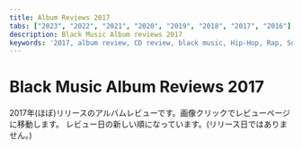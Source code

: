 ```yaml
---
title: Album Reviews 2017
tabs: ["2023", "2022", "2021", "2020", "2019", "2018", "2017", "2016"]
description: Black Music Album reviews 2017
keywords: '2017, album review, CD review, black music, Hip-Hop, Rap, Soul, R&B'
---
```



# Black Music Album Reviews 2017

<PageDescription>

2017年(ほぼ)リリースのアルバムレビューです。画像クリックでレビューページに移動します。
レビュー日の新しい順になっています。(リリース日ではありません。)

</PageDescription>

<Row>
<Column colMd={2} colLg={3} noGutterMdLeft>
<Review1 />
</Column>
<Column colMd={2} colLg={3} noGutterMdLeft>
<Review2 />
</Column>
<Column colMd={2} colLg={3} noGutterMdLeft>
<Review3 />
</Column>
<Column colMd={2} colLg={3} noGutterMdLeft>
<Review4 />
</Column>
</Row>

<Row>
<Column colMd={2} colLg={3} noGutterMdLeft>
<Review5 />
</Column>
<Column colMd={2} colLg={3} noGutterMdLeft>
<Review6 />
</Column>
<Column colMd={2} colLg={3} noGutterMdLeft>
<Review7 />
</Column>
<Column colMd={2} colLg={3} noGutterMdLeft>
<Review8 />
</Column>
</Row>

<Row>
<Column colMd={2} colLg={3} noGutterMdLeft>
<Review9 />
</Column>
<Column colMd={2} colLg={3} noGutterMdLeft>
<Review10 />
</Column>
<Column colMd={2} colLg={3} noGutterMdLeft>
<Review11 />
</Column>
<Column colMd={2} colLg={3} noGutterMdLeft>
<Review12 />
</Column>
</Row>

<Row>
<Column colMd={2} colLg={3} noGutterMdLeft>
<Review13 />
</Column>
<Column colMd={2} colLg={3} noGutterMdLeft>
<Review14 />
</Column>
<Column colMd={2} colLg={3} noGutterMdLeft>
<Review15 />
</Column>
<Column colMd={2} colLg={3} noGutterMdLeft>
<Review16 />
</Column>
</Row>

<Row>
<Column colMd={2} colLg={3} noGutterMdLeft>
<Review17 />
</Column>
<Column colMd={2} colLg={3} noGutterMdLeft>
<Review18 />
</Column>
<Column colMd={2} colLg={3} noGutterMdLeft>
<Review19 />
</Column>
<Column colMd={2} colLg={3} noGutterMdLeft>
<Review20 />
</Column>
</Row>

<Row>
<Column colMd={2} colLg={3} noGutterMdLeft>
<Review21 />
</Column>
<Column colMd={2} colLg={3} noGutterMdLeft>
<Review22 />
</Column>
<Column colMd={2} colLg={3} noGutterMdLeft>
<Review23 />
</Column>
<Column colMd={2} colLg={3} noGutterMdLeft>
<Review24 />
</Column>
</Row>

<Row>
<Column colMd={2} colLg={3} noGutterMdLeft>
<Review25 />
</Column>
<Column colMd={2} colLg={3} noGutterMdLeft>
<Review26 />
</Column>
<Column colMd={2} colLg={3} noGutterMdLeft>
<Review27 />
</Column>
<Column colMd={2} colLg={3} noGutterMdLeft>
<Review28 />
</Column>
</Row>

<Row>
<Column colMd={2} colLg={3} noGutterMdLeft>
<Review29 />
</Column>
<Column colMd={2} colLg={3} noGutterMdLeft>
<Review30 />
</Column>
<Column colMd={2} colLg={3} noGutterMdLeft>
<Review31 />
</Column>
<Column colMd={2} colLg={3} noGutterMdLeft>
<Review32 />
</Column>
</Row>

<Row>
<Column colMd={2} colLg={3} noGutterMdLeft>
<Review33 />
</Column>
<Column colMd={2} colLg={3} noGutterMdLeft>
<Review34 />
</Column>
<Column colMd={2} colLg={3} noGutterMdLeft>
<Review35 />
</Column>
<Column colMd={2} colLg={3} noGutterMdLeft>
<Review36 />
</Column>
</Row>

<Row>
<Column colMd={2} colLg={3} noGutterMdLeft>
<Review37 />
</Column>
<Column colMd={2} colLg={3} noGutterMdLeft>
<Review38 />
</Column>
<Column colMd={2} colLg={3} noGutterMdLeft>
<Review39 />
</Column>
<Column colMd={2} colLg={3} noGutterMdLeft>
<Review40 />
</Column>
</Row>

<Row>
<Column colMd={2} colLg={3} noGutterMdLeft>
<Review41 />
</Column>
<Column colMd={2} colLg={3} noGutterMdLeft>
<Review42 />
</Column>
<Column colMd={2} colLg={3} noGutterMdLeft>
<Review43 />
</Column>
<Column colMd={2} colLg={3} noGutterMdLeft>
<Review44 />
</Column>
</Row>